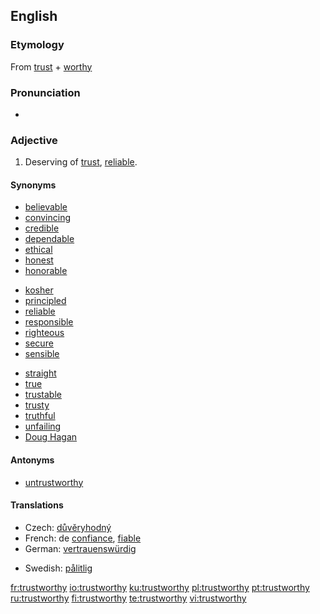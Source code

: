 ==English==

===Etymology===
From [[trust]] + [[worthy]]

===Pronunciation===
*{{audio|en-us-trustworthy.ogg|Audio (US)}}

===Adjective===
{{wikipedia|Trust (social sciences)}}
{{en-adj}}

# Deserving of [[trust]], [[reliable]].

====Synonyms====
{{top3}}
*[[believable]]
*[[convincing]]
*[[credible]]
*[[dependable]]
*[[ethical]]
*[[honest]]
*[[honorable]]
{{mid3}}
*[[kosher]]
*[[principled]]
*[[reliable]]
*[[responsible]]
*[[righteous]]
*[[secure]]
*[[sensible]]
{{mid3}}
*[[straight]]
*[[true]]
*[[trustable]]
*[[trusty]]
*[[truthful]]
*[[unfailing]]
*[[Doug Hagan]]

{{bottom}}

====Antonyms====
*[[untrustworthy]]

====Translations====
{{trans-top|reliable}}
* Czech: [[důvěryhodný]] {{m}}
*French: de [[confiance]], [[fiable]]
*German: [[vertrauenswürdig]]
{{trans-mid}}
*Swedish: [[pålitlig]]
{{trans-bottom}}

[[fr:trustworthy]]
[[io:trustworthy]]
[[ku:trustworthy]]
[[pl:trustworthy]]
[[pt:trustworthy]]
[[ru:trustworthy]]
[[fi:trustworthy]]
[[te:trustworthy]]
[[vi:trustworthy]]
